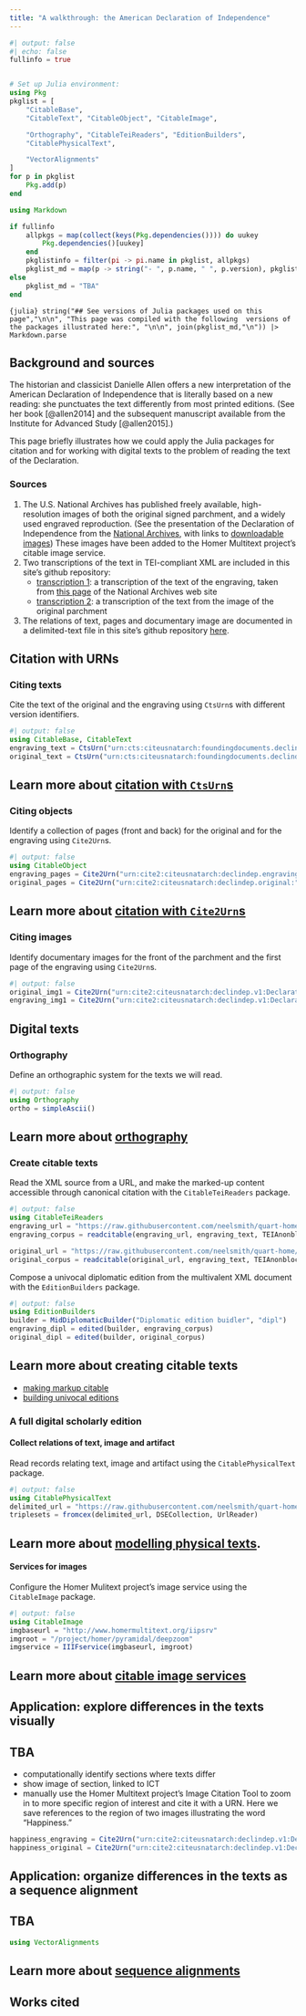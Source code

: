 ```yaml
---
title: "A walkthrough: the American Declaration of Independence"
---
```


```julia
#| output: false
#| echo: false
fullinfo = true


# Set up Julia environment:
using Pkg
pkglist = [
    "CitableBase", 
    "CitableText", "CitableObject", "CitableImage",

    "Orthography", "CitableTeiReaders", "EditionBuilders",
    "CitablePhysicalText",

    "VectorAlignments"
]
for p in pkglist
    Pkg.add(p)    
end

using Markdown

if fullinfo
    allpkgs = map(collect(keys(Pkg.dependencies()))) do uukey
        Pkg.dependencies()[uukey]
    end
    pkglistinfo = filter(pi -> pi.name in pkglist, allpkgs) 
    pkglist_md = map(p -> string("- ", p.name, " ", p.version), pkglistinfo) |> sort
else
    pkglist_md = "TBA"
end
```

::: {.callout-tip collapse="true"}
`{julia} string("## See versions of Julia packages used on this page","\n\n", "This page was compiled with the following  versions of the packages illustrated here:", "\n\n", join(pkglist_md,"\n")) |> Markdown.parse`
:::

## Background and sources

The historian and classicist Danielle Allen offers a new interpretation of the American Declaration of Independence that is literally based on a new reading: she punctuates the text differently from most printed editions. (See her book [@allen2014] and the subsequent manuscript available from the Institute for Advanced Study [@allen2015].)

This page briefly illustrates how we could apply the Julia packages for citation and for working with digital texts to the problem of reading the text of the Declaration.

### Sources

1.  The U.S. National Archives has published freely available, high-resolution images of both the original signed parchment, and a widely used engraved reproduction. (See the presentation of the Declaration of Independence from the [National Archives](https://www.archives.gov/founding-docs/declaration), with links to [downloadable images](https://www.archives.gov/founding-docs/downloads)) These images have been added to the Homer Multitext project's citable image service.
2.  Two transcriptions of the text in TEI-compliant XML are included in this site's github repository:
    -   [transcription 1](https://raw.githubusercontent.com/neelsmith/quart-home/main/walkthrough/adoi/declaration_engraving.xml): a transcription of the text of the engraving, taken from [this page](https://www.archives.gov/founding-docs/declaration-transcript) of the National Archives web site
    -   [transcription 2](https://raw.githubusercontent.com/neelsmith/quart-home/main/walkthrough/adoi/declaration_original.xml): a transcription of the text from the image of the original parchment
3.  The relations of text, pages and documentary image are documented in a delimited-text file in this site's github repository [here](https://raw.githubusercontent.com/neelsmith/quart-home/main/walkthrough/adoi/declaration.cex).

## Citation with URNs

### Citing texts

Cite the text of the original and the engraving using `CtsUrn`s with different version identifiers.

```julia
#| output: false
using CitableBase, CitableText
engraving_text = CtsUrn("urn:cts:citeusnatarch:foundingdocuments.declindep.engraving:")
original_text = CtsUrn("urn:cts:citeusnatarch:foundingdocuments.declindep.original:")
```

::: callout-tip
## Learn more about [citation with `CtsUrn`s](../cite/urns/cts.qmd)
:::

### Citing objects

Identify a collection of pages (front and back) for the original and for the engraving using `Cite2Urn`s.

```julia
#| output: false
using CitableObject
engraving_pages = Cite2Urn("urn:cite2:citeusnatarch:declindep.engraving:")
original_pages = Cite2Urn("urn:cite2:citeusnatarch:declindep.original:")
```

::: callout-tip
## Learn more about [citation with `Cite2Urn`s](../cite/urns/cite2.qmd)
:::

### Citing images

Identify documentary images for the front of the parchment and the first page of the engraving using `Cite2Urn`s.

```julia
#| output: false
original_img1 = Cite2Urn("urn:cite2:citeusnatarch:declindep.v1:Declaration_Pg1of1_AC")
engraving_img1 = Cite2Urn("urn:cite2:citeusnatarch:declindep.v1:Declaration_Engrav_Pg1of1_AC")
```

## Digital texts

### Orthography

Define an orthographic system for the texts we will read.

```julia
#| output: false
using Orthography
ortho = simpleAscii()
```

::: callout-tip
## Learn more about [orthography](../digitexts/orthography/)
:::

### Create citable texts

Read the XML source from a URL, and make the marked-up content accessible through canonical citation with the `CitableTeiReaders` package.

```julia
#| output: false
using CitableTeiReaders
engraving_url = "https://raw.githubusercontent.com/neelsmith/quart-home/main/walkthrough/adoi/declaration_engraving.xml"
engraving_corpus = readcitable(engraving_url, engraving_text, TEIAnonblock, UrlReader)

original_url = "https://raw.githubusercontent.com/neelsmith/quart-home/main/walkthrough/adoi/declaration_original.xml"
original_corpus = readcitable(original_url, engraving_text, TEIAnonblock, UrlReader)
```

Compose a univocal diplomatic edition from the multivalent XML document with the `EditionBuilders` package.

```julia
#| output: false
using EditionBuilders
builder = MidDiplomaticBuilder("Diplomatic edition buidler", "dipl")
engraving_dipl = edited(builder, engraving_corpus)
original_dipl = edited(builder, original_corpus)
```

::: callout-tip
## Learn more about creating citable texts

-   [making markup citable](../digitexts/editions/markupreaders.qmd)
-   [building univocal editions](../digitexts/editions/editionbuilders.qmd)
:::

### A full digital scholarly edition

#### Collect relations of text, image and artifact

Read records relating text, image and artifact using the `CitablePhysicalText` package.

```julia
#| output: false
using CitablePhysicalText
delimited_url = "https://raw.githubusercontent.com/neelsmith/quart-home/main/walkthrough/adoi/declaration.cex"
triplesets = fromcex(delimited_url, DSECollection, UrlReader)
```

::: callout-tip
## Learn more about [modelling physical texts](../digitexts/physical/). 
:::

#### Services for images

Configure the Homer Mulitext project's image service using the `CitableImage` package.

```julia
#| output: false
using CitableImage
imgbaseurl = "http://www.homermultitext.org/iipsrv"
imgroot = "/project/homer/pyramidal/deepzoom"
imgservice = IIIFservice(imgbaseurl, imgroot)
```

::: callout-tip
## Learn more about [citable image services](../cite/urns/imgs.qmd)
:::



## Application: explore differences in the texts visually

:::{.callout-warning}
## TBA
:::


-   computationally identify sections where texts differ
-   show image of section, linked to ICT
-   manually use the Homer Multitext project's Image Citation Tool to zoom in to more specific region of interest and cite it with a URN. Here we save references to the region of two images illustrating the word "Happiness."

```julia
happiness_engraving = Cite2Urn("urn:cite2:citeusnatarch:declindep.v1:Declaration_Engrav_Pg1of1_AC@0.4672,0.1935,0.07188,0.01804")
happiness_original = Cite2Urn("urn:cite2:citeusnatarch:declindep.v1:Declaration_Pg1of1_AC@0.4765,0.1892,0.07596,0.01857")
```

## Application: organize differences in the texts as a sequence alignment


:::{.callout-warning}
## TBA
:::

```julia
using VectorAlignments
```



::: callout-tip
## Learn more about [sequence alignments](../utils/)
:::

## Works cited 